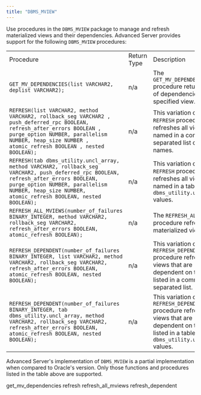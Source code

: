 ```yaml
---
title: "DBMS_MVIEW"
---
```




Use procedures in the `DBMS_MVIEW` package to manage and refresh materialized views and their dependencies. Advanced Server provides support for the following `DBMS_MVIEW` procedures:

|                                                                                                                                                                                                                                             |             |                                                                                                                                                                |
| ------------------------------------------------------------------------------------------------------------------------------------------------------------------------------------------------------------------------------------------- | ----------- | -------------------------------------------------------------------------------------------------------------------------------------------------------------- |
| Procedure                                                                                                                                                                                                                                   | Return Type | Description                                                                                                                                                    |
| `GET_MV_DEPENDENCIES(list VARCHAR2, deplist VARCHAR2);`                                                                                                                                                                                     | n/a         | The `GET_MV_DEPENDENCIES` procedure returns a list of dependencies for a specified view.                                                                       |
| `REFRESH(list VARCHAR2, method VARCHAR2, rollback_seg VARCHAR2 , push_deferred_rpc BOOLEAN, refresh_after_errors BOOLEAN , purge_option NUMBER, parallelism NUMBER, heap_size NUMBER , atomic_refresh BOOLEAN , nested BOOLEAN);`           | n/a         | This variation of the `REFRESH` procedure refreshes all views named in a comma-separated list of view names.                                                   |
| `REFRESH(tab dbms_utility.uncl_array, method VARCHAR2, rollback_seg VARCHAR2, push_deferred_rpc BOOLEAN, refresh_after_errors BOOLEAN, purge_option NUMBER, parallelism NUMBER, heap_size NUMBER, atomic_refresh BOOLEAN, nested BOOLEAN);` | n/a         | This variation of the `REFRESH` procedure refreshes all views named in a table of `dbms_utility.uncl_array` values.                                            |
| `REFRESH_ALL_MVIEWS(number_of_failures BINARY_INTEGER, method VARCHAR2, rollback_seg VARCHAR2, refresh_after_errors BOOLEAN, atomic_refresh BOOLEAN);`                                                                                      | n/a         | The `REFRESH_ALL_MVIEWS` procedure refreshes all materialized views.                                                                                           |
| `REFRESH_DEPENDENT(number_of_failures BINARY_INTEGER, list VARCHAR2, method VARCHAR2, rollback_seg VARCHAR2, refresh_after_errors BOOLEAN, atomic_refresh BOOLEAN, nested BOOLEAN);`                                                        | n/a         | This variation of the `REFRESH_DEPENDENT` procedure refreshes all views that are dependent on the views listed in a comma-separated list.                      |
| `REFRESH_DEPENDENT(number_of_failures BINARY_INTEGER, tab dbms_utility.uncl_array, method VARCHAR2, rollback_seg VARCHAR2, refresh_after_errors BOOLEAN, atomic_refresh BOOLEAN, nested BOOLEAN);`                                          | n/a         | This variation of the `REFRESH_DEPENDENT` procedure refreshes all views that are dependent on the views listed in a table of `dbms_utility.uncl_array` values. |

Advanced Server's implementation of `DBMS_MVIEW` is a partial implementation when compared to Oracle's version. Only those functions and procedures listed in the table above are supported.

<div class="toctree" data-maxdepth="5">

get_mv_dependencies refresh refresh_all_mviews refresh_dependent

</div>
